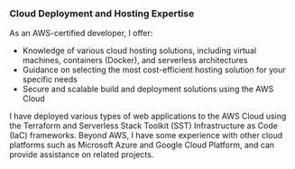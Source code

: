 ### Cloud Deployment and Hosting Expertise

As an AWS-certified developer, I offer:

- Knowledge of various cloud hosting solutions, including virtual machines, containers (Docker), and serverless architectures
- Guidance on selecting the most cost-efficient hosting solution for your specific needs
- Secure and scalable build and deployment solutions using the AWS Cloud

I have deployed various types of web applications to the AWS Cloud using the Terraform and Serverless Stack Toolkit (SST) Infrastructure as Code (IaC) frameworks. Beyond AWS, I have some experience with other cloud platforms such as Microsoft Azure and Google Cloud Platform, and can provide assistance on related projects.

